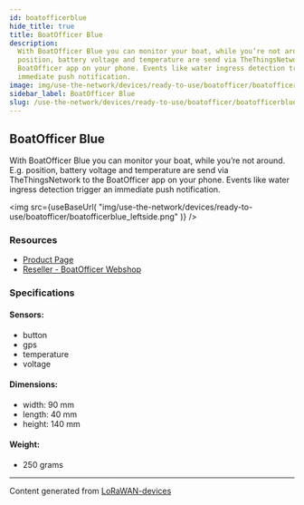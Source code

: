 ```yaml
---
id: boatofficerblue
hide_title: true
title: BoatOfficer Blue
description:
  With BoatOfficer Blue you can monitor your boat, while you’re not around. E.g.
  position, battery voltage and temperature are send via TheThingsNetwork to the
  BoatOfficer app on your phone. Events like water ingress detection trigger an
  immediate push notification.
image: img/use-the-network/devices/ready-to-use/boatofficer/boatofficerblue_leftside.png
sidebar_label: BoatOfficer Blue
slug: /use-the-network/devices/ready-to-use/boatofficer/boatofficerblue
---
```



## BoatOfficer Blue

With BoatOfficer Blue you can monitor your boat, while you’re not around. E.g.
position, battery voltage and temperature are send via TheThingsNetwork to the
BoatOfficer app on your phone. Events like water ingress detection trigger an
immediate push notification.

<img
  src={useBaseUrl(
    "img/use-the-network/devices/ready-to-use/boatofficer/boatofficerblue_leftside.png"
  )}
/>

### Resources

- [Product Page](https://www.boatofficer.com/products/BoatOfficerBlue)
- [Reseller - BoatOfficer Webshop](https://shop.boatofficer.com)

### Specifications

#### Sensors:

- button
- gps
- temperature
- voltage

#### Dimensions:

- width: 90 mm
- length: 40 mm
- height: 140 mm

#### Weight:

- 250 grams

---

Content generated from
[LoRaWAN-devices](https://github.com/TheThingsNetwork/lorawan-devices)
